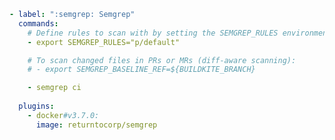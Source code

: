 ```yaml
- label: ":semgrep: Semgrep"
  commands:
    # Define rules to scan with by setting the SEMGREP_RULES environment variable. 
    - export SEMGREP_RULES="p/default"

    # To scan changed files in PRs or MRs (diff-aware scanning):
    # - export SEMGREP_BASELINE_REF=${BUILDKITE_BRANCH}

    - semgrep ci 
  
  plugins:
    - docker#v3.7.0:
      image: returntocorp/semgrep
```
